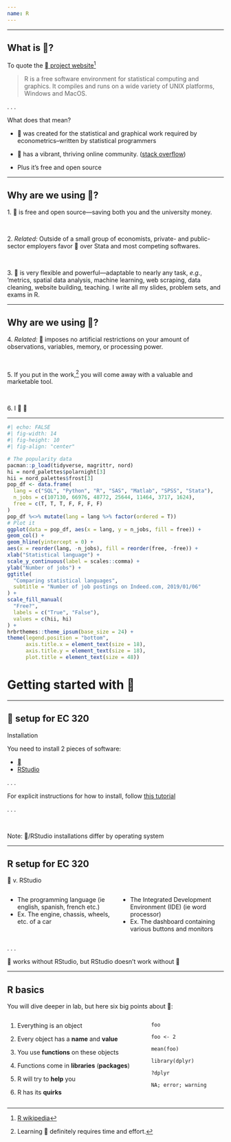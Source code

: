 ```yaml
---
name: R
---
```


---

## What is [ ]{.nf}?

To quote the [[ ]{.nf} project website](https://www.r-project.org)^[[[R]{.mono} wikipedia](https://en.wikipedia.org/wiki/R_(programming_language))]

> R is a free software environment for statistical computing and graphics. It compiles and runs on a wide variety of UNIX platforms, Windows and MacOS.

. . .

What does that mean?

- [ ]{.nf} was created for the statistical and graphical work required by econometrics--written by statistical programmers

- [ ]{.nf} has a vibrant, thriving online community. ([stack overflow](https://stackoverflow.com/questions/tagged/r))

- Plus it's [free]{.hi}  and [open source]{.hi}

---

## Why are we using [ ]{.nf}?

1\. [ ]{.nf} is [free]{.hi} and [open source]{.hi}—saving both you and the university money.

<br>

2\. _Related:_ Outside of a small group of economists, private- and public-sector [employers favor [ ]{.nf}]{.blue} over [Stata]{.hi} and most competing softwares.

<br>

3\. [ ]{.nf} is very [flexible and powerful]{.hi}—adaptable to nearly any task, _e.g._, 'metrics, spatial data analysis, machine learning, web scraping, data cleaning, website building, teaching. I write all my slides, problem sets, and exams in [R]{.mono}.

---

## Why are we using [ ]{.nf}?

4\. _Related:_ [ ]{.nf} imposes [no artificial restrictions]{.hi} on your amount of observations, variables, memory, or processing power.

<br>

5\. If you put in the work,^[Learning [ ]{.nf} definitely requires time and effort.] you will come away with a [valuable and marketable]{.hi} tool.

<br>

6\. I 💖 [ ]{.nf}

---

```r
#| echo: FALSE
#| fig-width: 14
#| fig-height: 10
#| fig-align: "center"

# The popularity data
pacman::p_load(tidyverse, magrittr, nord)
hi = nord_palettes$polarnight[3]
hii = nord_palettes$frost[3] 
pop_df <- data.frame(
  lang = c("SQL", "Python", "R", "SAS", "Matlab", "SPSS", "Stata"),
  n_jobs = c(107130, 66976, 48772, 25644, 11464, 3717, 1624),
  free = c(T, T, T, F, F, F, F)
)
pop_df %<>% mutate(lang = lang %>% factor(ordered = T))
# Plot it
ggplot(data = pop_df, aes(x = lang, y = n_jobs, fill = free)) +
geom_col() +
geom_hline(yintercept = 0) +
aes(x = reorder(lang, -n_jobs), fill = reorder(free, -free)) +
xlab("Statistical language") +
scale_y_continuous(label = scales::comma) +
ylab("Number of jobs") +
ggtitle(
  "Comparing statistical languages",
  subtitle = "Number of job postings on Indeed.com, 2019/01/06"
) +
scale_fill_manual(
  "Free?",
  labels = c("True", "False"),
  values = c(hii, hi)
) +
hrbrthemes::theme_ipsum(base_size = 24) +
theme(legend.position = "bottom",
      axis.title.x = element_text(size = 18),
      axis.title.y = element_text(size = 18),
      plot.title = element_text(size = 48))
```

# Getting started with [ ]{.nf} {.inverse}

---

## [ ]{.nf} setup for EC 320

[Installation]{.hi}

You need to install [2]{.hi} pieces of software:

- [[ ]{.nf}](https://cran.r-project.org/)
- [[RStudio]{.hi}](https://posit.co/download/rstudio-desktop/)  

. . .

For explicit instructions for how to install, follow [this tutorial](https://learnr-examples.shinyapps.io/ex-setup-r/#section-welcome)  

. . .

<br>

[Note:]{.note} [ ]{.nf}/[RStudio]{.hi} installations differ by operating system

---

## [R]{.mono .realbig} setup for EC 320 

::: {.align-center}
[ ]{.nf} [v.]{.small} [RStudio]{.hi}
:::

:::: {.columns}

::: {.column width="50%"}
- The programming language (ie english, spanish, french etc.)
- [Ex.]{.ex} The engine, chassis, wheels, etc. of a car
:::

::: {.column width="50%"}
- The Integrated Development Environment (IDE) (ie word processor)
- [Ex.]{.ex} The dashboard containing various buttons and monitors

:::

::::

. . .

[ ]{.nf} works without [RStudio]{.hi}, but [RStudio]{.hi} doesn't work without [ ]{.nf}

---

## R basics

You will dive deeper in lab, but here six big points about [ ]{.nf}:

:::: {.columns}

::: {.column width="65%"}

1. Everything is an [object]{.hi}

1. Every object has a __name__ and __value__

1. You use __functions__ on these objects

1. Functions come in __libraries__ (__packages__)

1. R will try to __help__ you

1. R has its __quirks__

:::

::: {.column width="35%"}

`foo`

`foo <- 2`

`mean(foo)`

`library(dplyr)`

`?dplyr`

`NA; error; warning`

:::

::::
